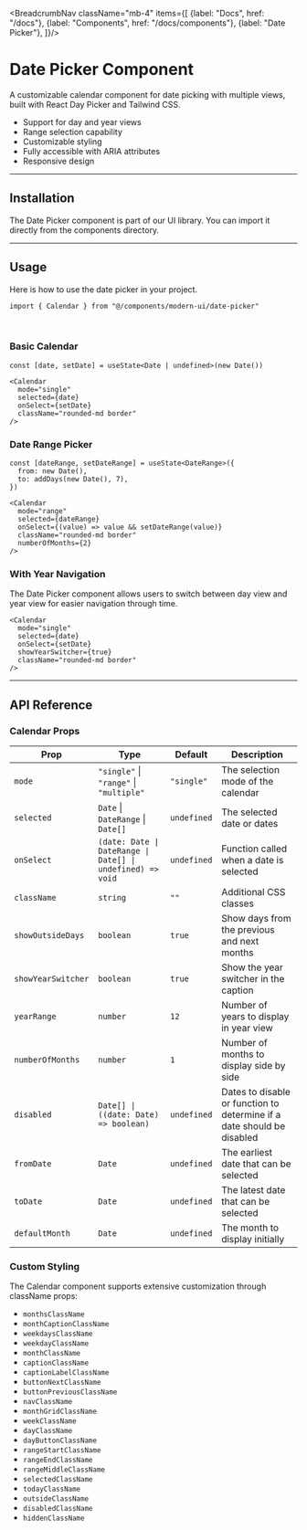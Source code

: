 
<BreadcrumbNav className="mb-4" items={[
  {label: "Docs", href: "/docs"},
  {label: "Components", href: "/docs/components"},
  {label: "Date Picker"},
]}/>

<PreviewDatePicker/>

# Date Picker Component

A customizable calendar component for date picking with multiple views, built with React Day Picker and Tailwind CSS.

- Support for day and year views
- Range selection capability
- Customizable styling
- Fully accessible with ARIA attributes
- Responsive design

---

## Installation

The Date Picker component is part of our UI library. You can import it directly from the components directory.

<DatePickerInstallation/>

---

## Usage

Here is how to use the date picker in your project.

```tsx
import { Calendar } from "@/components/modern-ui/date-picker"
```

<br/>

### Basic Calendar

```tsx
const [date, setDate] = useState<Date | undefined>(new Date())

<Calendar 
  mode="single"
  selected={date}
  onSelect={setDate}
  className="rounded-md border"
/>
```

### Date Range Picker

```tsx
const [dateRange, setDateRange] = useState<DateRange>({
  from: new Date(),
  to: addDays(new Date(), 7),
})

<Calendar
  mode="range"
  selected={dateRange}
  onSelect={(value) => value && setDateRange(value)}
  className="rounded-md border"
  numberOfMonths={2}
/>
```

### With Year Navigation

The Date Picker component allows users to switch between day view and year view for easier navigation through time.

```tsx
<Calendar
  mode="single"
  selected={date}
  onSelect={setDate}
  showYearSwitcher={true}
  className="rounded-md border"
/>
```

---

## API Reference

### Calendar Props

| Prop | Type | Default | Description |
|------|------|---------|-------------|
| `mode` | `"single"` \| `"range"` \| `"multiple"` | `"single"` | The selection mode of the calendar |
| `selected` | `Date` \| `DateRange` \| `Date[]` | `undefined` | The selected date or dates |
| `onSelect` | `(date: Date \| DateRange \| Date[] \| undefined) => void` | `undefined` | Function called when a date is selected |
| `className` | `string` | `""` | Additional CSS classes |
| `showOutsideDays` | `boolean` | `true` | Show days from the previous and next months |
| `showYearSwitcher` | `boolean` | `true` | Show the year switcher in the caption |
| `yearRange` | `number` | `12` | Number of years to display in year view |
| `numberOfMonths` | `number` | `1` | Number of months to display side by side |
| `disabled` | `Date[] \| ((date: Date) => boolean)` | `undefined` | Dates to disable or function to determine if a date should be disabled |
| `fromDate` | `Date` | `undefined` | The earliest date that can be selected |
| `toDate` | `Date` | `undefined` | The latest date that can be selected |
| `defaultMonth` | `Date` | `undefined` | The month to display initially |

### Custom Styling

The Calendar component supports extensive customization through className props:

- `monthsClassName`
- `monthCaptionClassName`
- `weekdaysClassName`
- `weekdayClassName`
- `monthClassName`
- `captionClassName`
- `captionLabelClassName`
- `buttonNextClassName`
- `buttonPreviousClassName`
- `navClassName`
- `monthGridClassName`
- `weekClassName`
- `dayClassName`
- `dayButtonClassName`
- `rangeStartClassName`
- `rangeEndClassName`
- `rangeMiddleClassName`
- `selectedClassName`
- `todayClassName`
- `outsideClassName`
- `disabledClassName`
- `hiddenClassName` 
